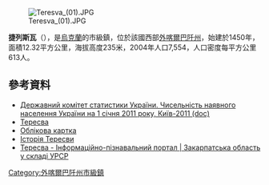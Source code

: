 {{No footnotes|time=2015-09-16T14:30:06+00:00}}
[[Image:Teresva_(01).JPG|right]]

{{coord|48|0|4|N|23|41|30|E|scale:30000|display=title}}

'''捷列斯瓦'''（{{lang-uk|Тересва}}），是[[烏克蘭|烏克蘭]]的市級鎮，位於該國西部[[外喀爾巴阡州|外喀爾巴阡州]]，始建於1450年，面積12.32平方公里，海拔高度235米，2004年人口7,554，人口密度每平方公里613人。

==參考資料==
*[https://web.archive.org/web/20121010205321/http://stat6.stat.lviv.ua/PXWEB2007/ukr/publ/2011/chnas.zip Державний комітет статистики України. Чисельність наявного населення України на 1 січня 2011 року, Київ-2011 (doc)]
*[https://web.archive.org/web/20160207234824/http://w1.c1.rada.gov.ua/pls/z7502/A005?rdat1=17.11.2011&rf7571=11604 Тересва]
* [http://gska2.rada.gov.ua/pls/z7502/A005?rdat1=30.06.2008&rf7571=11604 Облікова картка]{{dead link|date=2018年3月 |bot=InternetArchiveBot |fix-attempted=yes }}
* [http://teresva.uz.ua/history.html Історія Тересви]{{dead link|date=2018年3月 |bot=InternetArchiveBot |fix-attempted=yes }}
* [http://imsu-zakarpattja.com/mista-i-sela-zakarpatskoi-oblasti/tjachivskyj-rajon/teresva.html Тересва - Інформаційно-пізнавальний портал | Закарпатська область у складі УРСР] {{Wayback|url=http://imsu-zakarpattja.com/mista-i-sela-zakarpatskoi-oblasti/tjachivskyj-rajon/teresva.html |date=20200223034040 }}

{{DEFAULTSORT:Тересва}}
[[Category:外喀爾巴阡州市級鎮|Category:外喀爾巴阡州市級鎮]]


{{Zakarpattia-geo-stub}}